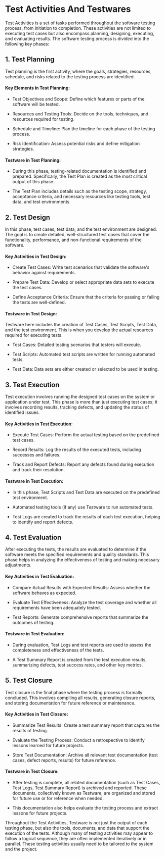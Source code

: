 # Test Activities And Testwares

Test Activities is a set of tasks performed throughout the software testing process, from initiation to completion. These activities are not limited to executing test cases but also encompass planning, designing, executing, and evaluating results.
The software testing process is divided into the following key phases:

## 1. Test Planning

Test planning is the first activity, where the goals, strategies, resources, schedule, and risks related to the testing process are identified.

#### Key Elements in Test Planning:

- Test Objectives and Scope: Define which features or parts of the software will be tested.

- Resources and Testing Tools: Decide on the tools, techniques, and resources required for testing.

- Schedule and Timeline: Plan the timeline for each phase of the testing process.

- Risk Identification: Assess potential risks and define mitigation strategies.

#### Testware in Test Planning:

- During this phase, testing-related documentation is identified and prepared. Specifically, the Test Plan is created as the most critical output of this phase.

- The Test Plan includes details such as the testing scope, strategy, acceptance criteria, and necessary resources like testing tools, test data, and test environments.

## 2. Test Design

In this phase, test cases, test data, and the test environment are designed. The goal is to create detailed, well-structured test cases that cover the functionality, performance, and non-functional requirements of the software.

#### Key Activities in Test Design:

- Create Test Cases: Write test scenarios that validate the software's behavior against requirements.

- Prepare Test Data: Develop or select appropriate data sets to execute the test cases.

- Define Acceptance Criteria: Ensure that the criteria for passing or failing the tests are well-defined.

#### Testware in Test Design:

Testware here includes the creation of Test Cases, Test Scripts, Test Data, and the test environment. This is when you develop the actual resources required for executing tests.

- Test Cases: Detailed testing scenarios that testers will execute.

- Test Scripts: Automated test scripts are written for running automated tests.

- Test Data: Data sets are either created or selected to be used in testing.

## 3. Test Execution

Test execution involves running the designed test cases on the system or application under test. This phase is more than just executing test cases; it involves recording results, tracking defects, and updating the status of identified issues.

#### Key Activities in Test Execution:

- Execute Test Cases: Perform the actual testing based on the predefined test cases.

- Record Results: Log the results of the executed tests, including successes and failures.

- Track and Report Defects: Report any defects found during execution and track their resolution.

#### Testware in Test Execution:

- In this phase, Test Scripts and Test Data are executed on the predefined test environment.

- Automated testing tools (if any) use Testware to run automated tests.

- Test Logs are created to track the results of each test execution, helping to identify and report defects.

## 4. Test Evaluation

After executing the tests, the results are evaluated to determine if the software meets the specified requirements and quality standards. This phase helps in analyzing the effectiveness of testing and making necessary adjustments.

#### Key Activities in Test Evaluation:

- Compare Actual Results with Expected Results: Assess whether the software behaves as expected.

- Evaluate Test Effectiveness: Analyze the test coverage and whether all requirements have been adequately tested.

- Test Reports: Generate comprehensive reports that summarize the outcomes of testing.

#### Testware in Test Evaluation:

- During evaluation, Test Logs and test reports are used to assess the completeness and effectiveness of the tests.

- A Test Summary Report is created from the test execution results, summarizing defects, test success rates, and other key metrics.

## 5. Test Closure

Test closure is the final phase where the testing process is formally concluded. This involves compiling all results, generating closure reports, and storing documentation for future reference or maintenance.

#### Key Activities in Test Closure:

- Summarize Test Results: Create a test summary report that captures the results of testing.

- Evaluate the Testing Process: Conduct a retrospective to identify lessons learned for future projects.

- Store Test Documentation: Archive all relevant test documentation (test cases, defect reports, results) for future reference.

#### Testware in Test Closure:

- After testing is complete, all related documentation (such as Test Cases, Test Logs, Test Summary Report) is archived and reported. These documents, collectively known as Testware, are organized and stored for future use or for reference when needed.

- This documentation also helps evaluate the testing process and extract lessons for future projects.

Throughout the Test Activities, Testware is not just the output of each testing phase, but also the tools, documents, and data that support the execution of the tests. Although many of testing activities may appear to follow a logical sequence, they are often implemented iteratively or in parallel. These testing activities usually need to be tailored to the system and the project.

